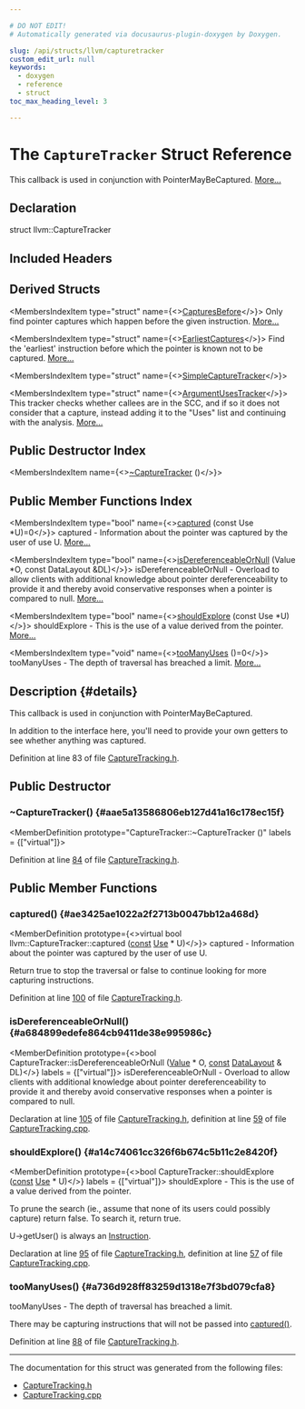 ```yaml
---

# DO NOT EDIT!
# Automatically generated via docusaurus-plugin-doxygen by Doxygen.

slug: /api/structs/llvm/capturetracker
custom_edit_url: null
keywords:
  - doxygen
  - reference
  - struct
toc_max_heading_level: 3

---
```





# The `CaptureTracker` Struct Reference

<DoxygenPage pluginConfig={pluginConfig}>

This callback is used in conjunction with PointerMayBeCaptured. <a href="#details">More...</a>

## Declaration

<CodeBlock>struct llvm::CaptureTracker</CodeBlock>

## Included Headers

<IncludesList>
<IncludesListItem
  filePath="llvm/Analysis/CaptureTracking.h"
  permalink="/docs/api/files/include/include/llvm/include/llvm/analysis/capturetracking-h"
  isLocal="true" />
</IncludesList>

## Derived Structs

<MembersIndex>

<MembersIndexItem
  type="struct"
  name={<><a href="/docs/api/structs/anonymous-namespace-capturetracking-cpp-/capturesbefore">CapturesBefore</a></>}>
Only find pointer captures which happen before the given instruction. <a href="/docs/api/structs/anonymous-namespace-capturetracking-cpp-/capturesbefore/#details">More...</a>
</MembersIndexItem>

<MembersIndexItem
  type="struct"
  name={<><a href="/docs/api/structs/anonymous-namespace-capturetracking-cpp-/earliestcaptures">EarliestCaptures</a></>}>
Find the &#39;earliest&#39; instruction before which the pointer is known not to be captured. <a href="/docs/api/structs/anonymous-namespace-capturetracking-cpp-/earliestcaptures/#details">More...</a>
</MembersIndexItem>

<MembersIndexItem
  type="struct"
  name={<><a href="/docs/api/structs/anonymous-namespace-capturetracking-cpp-/simplecapturetracker">SimpleCaptureTracker</a></>}>
</MembersIndexItem>

<MembersIndexItem
  type="struct"
  name={<><a href="/docs/api/structs/anonymous-namespace-functionattrs-cpp-/argumentusestracker">ArgumentUsesTracker</a></>}>
This tracker checks whether callees are in the SCC, and if so it does not consider that a capture, instead adding it to the &quot;Uses&quot; list and continuing with the analysis. <a href="/docs/api/structs/anonymous-namespace-functionattrs-cpp-/argumentusestracker/#details">More...</a>
</MembersIndexItem>

</MembersIndex>

## Public Destructor Index

<MembersIndex>

<MembersIndexItem
  name={<><a href="#aae5a13586806eb127d41a16c178ec15f">~CaptureTracker</a> ()</>}>
</MembersIndexItem>

</MembersIndex>

## Public Member Functions Index

<MembersIndex>

<MembersIndexItem
  type="bool"
  name={<><a href="#ae3425ae1022a2f2713b0047bb12a468d">captured</a> (const Use &#42;U)=0</>}>
captured - Information about the pointer was captured by the user of use U. <a href="#ae3425ae1022a2f2713b0047bb12a468d">More...</a>
</MembersIndexItem>

<MembersIndexItem
  type="bool"
  name={<><a href="#a684899edefe864cb9411de38e995986c">isDereferenceableOrNull</a> (Value &#42;O, const DataLayout &amp;DL)</>}>
isDereferenceableOrNull - Overload to allow clients with additional knowledge about pointer dereferenceability to provide it and thereby avoid conservative responses when a pointer is compared to null. <a href="#a684899edefe864cb9411de38e995986c">More...</a>
</MembersIndexItem>

<MembersIndexItem
  type="bool"
  name={<><a href="#a14c74061cc326f6b674c5b11c2e8420f">shouldExplore</a> (const Use &#42;U)</>}>
shouldExplore - This is the use of a value derived from the pointer. <a href="#a14c74061cc326f6b674c5b11c2e8420f">More...</a>
</MembersIndexItem>

<MembersIndexItem
  type="void"
  name={<><a href="#a736d928ff83259d1318e7f3bd079cfa8">tooManyUses</a> ()=0</>}>
tooManyUses - The depth of traversal has breached a limit. <a href="#a736d928ff83259d1318e7f3bd079cfa8">More...</a>
</MembersIndexItem>

</MembersIndex>

## Description {#details}

This callback is used in conjunction with PointerMayBeCaptured.

In addition to the interface here, you&#39;ll need to provide your own getters to see whether anything was captured.

Definition at line 83 of file <a href="/docs/api/files/include/include/llvm/include/llvm/analysis/capturetracking-h">CaptureTracking.h</a>.

<SectionDefinition>

## Public Destructor

### ~CaptureTracker() {#aae5a13586806eb127d41a16c178ec15f}

<MemberDefinition
  prototype="CaptureTracker::~CaptureTracker ()"
  labels = {["virtual"]}>

Definition at line <a href="/docs/api/files/include/include/llvm/include/llvm/analysis/capturetracking-h/#l00084">84</a> of file <a href="/docs/api/files/include/include/llvm/include/llvm/analysis/capturetracking-h">CaptureTracking.h</a>.
</MemberDefinition>

</SectionDefinition>

<SectionDefinition>

## Public Member Functions

### captured() {#ae3425ae1022a2f2713b0047bb12a468d}

<MemberDefinition
  prototype={<>virtual bool llvm::CaptureTracker::captured (<a href="/docs/api/files/lib/lib/target/lib/target/aarch64/aarch64promoteconstant-cpp/#a90f8350fecae261c25be85d38b451bff">const</a> <a href="/docs/api/classes/llvm/use">Use</a> &#42; U)</>}>
captured - Information about the pointer was captured by the user of use U.

Return true to stop the traversal or false to continue looking for more capturing instructions.

Definition at line <a href="/docs/api/files/include/include/llvm/include/llvm/analysis/capturetracking-h/#l00100">100</a> of file <a href="/docs/api/files/include/include/llvm/include/llvm/analysis/capturetracking-h">CaptureTracking.h</a>.
</MemberDefinition>

### isDereferenceableOrNull() {#a684899edefe864cb9411de38e995986c}

<MemberDefinition
  prototype={<>bool CaptureTracker::isDereferenceableOrNull (<a href="/docs/api/classes/llvm/value">Value</a> &#42; O, <a href="/docs/api/files/lib/lib/target/lib/target/aarch64/aarch64promoteconstant-cpp/#a90f8350fecae261c25be85d38b451bff">const</a> <a href="/docs/api/classes/llvm/datalayout">DataLayout</a> &amp; DL)</>}
  labels = {["virtual"]}>
isDereferenceableOrNull - Overload to allow clients with additional knowledge about pointer dereferenceability to provide it and thereby avoid conservative responses when a pointer is compared to null.

Declaration at line <a href="/docs/api/files/include/include/llvm/include/llvm/analysis/capturetracking-h/#l00105">105</a> of file <a href="/docs/api/files/include/include/llvm/include/llvm/analysis/capturetracking-h">CaptureTracking.h</a>, definition at line <a href="/docs/api/files/lib/lib/analysis/capturetracking-cpp/#l00059">59</a> of file <a href="/docs/api/files/lib/lib/analysis/capturetracking-cpp">CaptureTracking.cpp</a>.
</MemberDefinition>

### shouldExplore() {#a14c74061cc326f6b674c5b11c2e8420f}

<MemberDefinition
  prototype={<>bool CaptureTracker::shouldExplore (<a href="/docs/api/files/lib/lib/target/lib/target/aarch64/aarch64promoteconstant-cpp/#a90f8350fecae261c25be85d38b451bff">const</a> <a href="/docs/api/classes/llvm/use">Use</a> &#42; U)</>}
  labels = {["virtual"]}>
shouldExplore - This is the use of a value derived from the pointer.

To prune the search (ie., assume that none of its users could possibly capture) return false. To search it, return true.

U-&gt;getUser() is always an <a href="/docs/api/classes/llvm/instruction">Instruction</a>.

Declaration at line <a href="/docs/api/files/include/include/llvm/include/llvm/analysis/capturetracking-h/#l00095">95</a> of file <a href="/docs/api/files/include/include/llvm/include/llvm/analysis/capturetracking-h">CaptureTracking.h</a>, definition at line <a href="/docs/api/files/lib/lib/analysis/capturetracking-cpp/#l00057">57</a> of file <a href="/docs/api/files/lib/lib/analysis/capturetracking-cpp">CaptureTracking.cpp</a>.
</MemberDefinition>

### tooManyUses() {#a736d928ff83259d1318e7f3bd079cfa8}

<MemberDefinition
  prototype="virtual void llvm::CaptureTracker::tooManyUses ()">
tooManyUses - The depth of traversal has breached a limit.

There may be capturing instructions that will not be passed into <a href="#ae3425ae1022a2f2713b0047bb12a468d">captured()</a>.

Definition at line <a href="/docs/api/files/include/include/llvm/include/llvm/analysis/capturetracking-h/#l00088">88</a> of file <a href="/docs/api/files/include/include/llvm/include/llvm/analysis/capturetracking-h">CaptureTracking.h</a>.
</MemberDefinition>

</SectionDefinition>

<hr/>

The documentation for this struct was generated from the following files:

<ul>
<li><a href="/docs/api/files/include/include/llvm/include/llvm/analysis/capturetracking-h">CaptureTracking.h</a></li>
<li><a href="/docs/api/files/lib/lib/analysis/capturetracking-cpp">CaptureTracking.cpp</a></li>
</ul>

</DoxygenPage>
